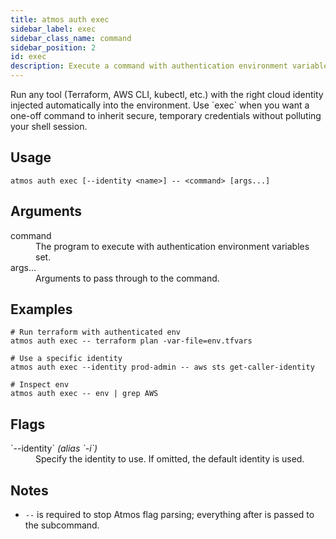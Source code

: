 ```yaml
---
title: atmos auth exec
sidebar_label: exec
sidebar_class_name: command
sidebar_position: 2
id: exec
description: Execute a command with authentication environment variables set for the selected identity.
---
```


<Intro>
Run any tool (Terraform, AWS CLI, kubectl, etc.) with the right cloud identity injected automatically into the environment. Use `exec` when you want a one-off command to inherit secure, temporary credentials without polluting your shell session.
</Intro>

<Screengrab title="atmos auth exec --help" slug="atmos-auth-exec--help" />

## Usage

```shell
atmos auth exec [--identity <name>] -- <command> [args...]
```

## Arguments

<dl>
  <dt>command</dt>
  <dd>The program to execute with authentication environment variables set.</dd>

  <dt>args...</dt>
  <dd>Arguments to pass through to the command.</dd>
</dl>

## Examples

```shell
# Run terraform with authenticated env
atmos auth exec -- terraform plan -var-file=env.tfvars

# Use a specific identity
atmos auth exec --identity prod-admin -- aws sts get-caller-identity

# Inspect env
atmos auth exec -- env | grep AWS
```

## Flags

<dl>
  <dt>`--identity` <em>(alias `-i`)</em></dt>
  <dd>Specify the identity to use. If omitted, the default identity is used.</dd>
</dl>

## Notes

- `--` is required to stop Atmos flag parsing; everything after is passed to the subcommand.
